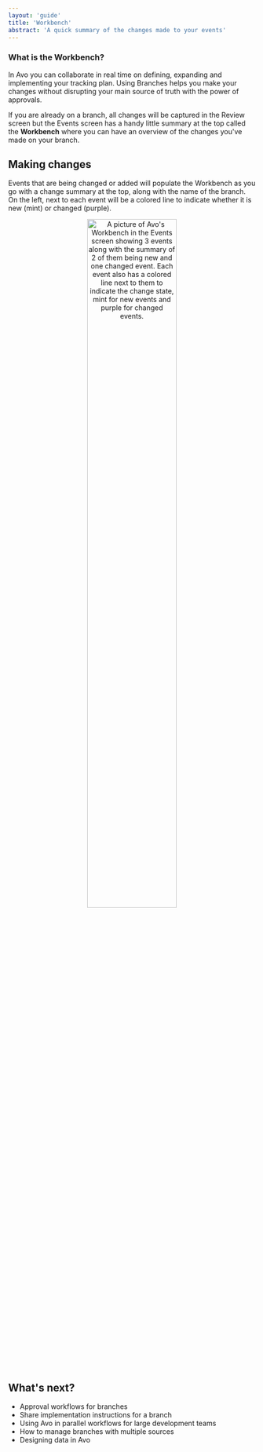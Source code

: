 ```yaml
---
layout: 'guide'
title: 'Workbench'
abstract: 'A quick summary of the changes made to your events'
---
```



### What is the Workbench?

In Avo you can collaborate in real time on defining, expanding and implementing your tracking plan. Using <Link passHref href="/workspace/branches"><a>Branches</a></Link> helps you make your changes without disrupting your main source of truth with the power of approvals.

If you are already on a branch, all changes will be captured in the <Link passHref href="/workflow/review"><a>Review screen</a></Link> but the Events screen has a handy little summary at the top called the **Workbench** where you can have an overview of the changes you've made on your branch.

## Making changes

Events that are being changed or added will populate the Workbench as you go with a change summary at the top, along with the name of the branch. On the left, next to each event will be a colored line to indicate whether it is new (mint) or changed (purple).

<center>
  <img
    width="60%"
    src={require('../../../images/workflow/workbench/workbench.png')}
    alt="A picture of Avo's Workbench in the Events screen showing 3 events along with the summary of 2 of them being new and one changed event. Each event also has a colored line next to them to indicate the change state, mint for new events and purple for changed events."
  />
</center>

## What's next?

- <Link passHref href="/workspace/approval-workflows">
    <a>Approval workflows for branches</a>
  </Link>
- <Link passHref href="/workspace/implementation-instructions">
    <a>Share implementation instructions for a branch</a>
  </Link>
- <Link passHref href="/implementation/avo-and-git">
    <a>Using Avo in parallel workflows for large development teams</a>
  </Link>
- <Link passHref href="/data-design/multiple-sources-on-avo-branches">
    <a>How to manage branches with multiple sources</a>
  </Link>
- <Link passHref href="/data-design/start-data-design">
    <a>Designing data in Avo</a>
  </Link>
